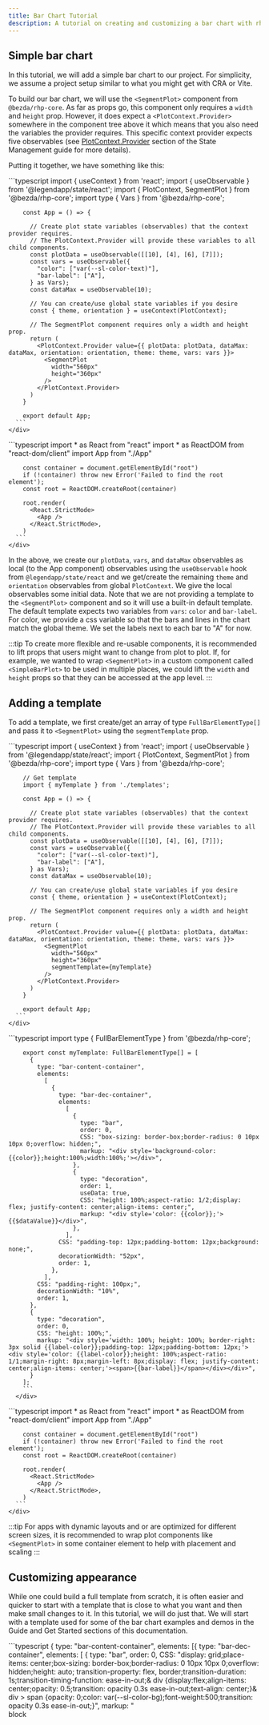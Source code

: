 ```yaml
---
title: Bar Chart Tutorial
description: A tutorial on creating and customizing a bar chart with rhp-core.
---
```


## Simple bar chart
In this tutorial, we will add a simple bar chart to our project. 
For simplicity, we assume a project setup similar to what you might get with CRA or Vite.

To build our bar chart, we will use the `<SegmentPlot>` component from `@bezda/rhp-core`. 
As far as props go, this component only requires a `width` and `height` prop.
However, it does expect a `<PlotContext.Provider>` somewhere in the component tree above it
 which means that you also need the variables the provider requires. 
This specific context provider expects five observables (see [PlotContext.Provider](../../guides/state-management/#plotcontextprovidor) section of the State Management guide for more details).

Putting it together, we have something like this:
<Tabs>
	<TabItem label="App.tsx">
    <div className="code-wrapper [&>.astro-code]:max-h-[358px] code-wrapper">
      ```typescript
        import { useContext } from 'react';
        import { useObservable } from '@legendapp/state/react';
        import { PlotContext, SegmentPlot } from '@bezda/rhp-core';
        import type { Vars } from '@bezda/rhp-core';

        const App = () => {

          // Create plot state variables (observables) that the context provider requires.
          // The PlotContext.Provider will provide these variables to all child components.
          const plotData = useObservable([[10], [4], [6], [7]]);
          const vars = useObservable({
            "color": ["var(--sl-color-text)"],  
            "bar-label": ["A"],
          } as Vars);
          const dataMax = useObservable(10);

          // You can create/use global state variables if you desire
          const { theme, orientation } = useContext(PlotContext);

          // The SegmentPlot component requires only a width and height prop.
          return (
            <PlotContext.Provider value={{ plotData: plotData, dataMax: dataMax, orientation: orientation, theme: theme, vars: vars }}>
              <SegmentPlot
                width="560px"
                height="360px"
              />
            </PlotContext.Provider>
          )
        }

        export default App;
      ```
    </div>
  </TabItem>
  <TabItem label="index.tsx">
    <div className="code-wrapper [&>.astro-code]:max-h-[358px] code-wrapper">
      ```typescript
        import * as React from "react"
        import * as ReactDOM from "react-dom/client"
        import App from "./App"

        const container = document.getElementById("root")
        if (!container) throw new Error('Failed to find the root element');
        const root = ReactDOM.createRoot(container)

        root.render(
          <React.StrictMode>
            <App />
          </React.StrictMode>,
        )
      ```
    </div>
  </TabItem>
  <TabItem label="Chart">
  <div class="component-guide-s-plot grid justify-center ">
    <TutorialSimpleBarPlotA client:only />
  </div>
  </TabItem>
</Tabs>

In the above, we create our `plotData`, `vars`, and `dataMax` observables as local (to the App component) observables 
using the `useObservable` hook from `@legendapp/state/react` and we get/create the remaining `theme` and `orientation` 
observables from global `PlotContext`. We give the local observables some initial data. 
Note that we are not providing a template to the `<SegmentPlot>` component and so it will use a built-in default template.
The default template expects two variables from `vars`: `color` and `bar-label`. 
For color, we provide a css variable so that the bars and lines in the chart match the global theme. 
We set the labels next to each bar to "A" for now. 

:::tip
To create more flexible and re-usable components, it is recommended to lift props that users might want to change from plot to plot. 
If, for example, we wanted to wrap `<SegmentPlot>` in a custom component called `<SimpleBarPlot>` to be used in multiple places, 
we could lift the `width` and `height` props so that they can be accessed at the app level.
:::

## Adding a template

To add a template, we first create/get an array of type `FullBarElementType[]` and pass it to `<SegmentPlot>` 
using the `segmentTemplate` prop.

<Tabs>
	<TabItem label="App.tsx">
    <div className="code-wrapper [&>.astro-code]:max-h-[358px] code-wrapper">
      ```typescript
        import { useContext } from 'react';
        import { useObservable } from '@legendapp/state/react';
        import { PlotContext, SegmentPlot } from '@bezda/rhp-core';
        import type { Vars } from '@bezda/rhp-core';

        // Get template
        import { myTemplate } from './templates';

        const App = () => {

          // Create plot state variables (observables) that the context provider requires.
          // The PlotContext.Provider will provide these variables to all child components.
          const plotData = useObservable([[10], [4], [6], [7]]);
          const vars = useObservable({
            "color": ["var(--sl-color-text)"],  
            "bar-label": ["A"],
          } as Vars);
          const dataMax = useObservable(10);

          // You can create/use global state variables if you desire
          const { theme, orientation } = useContext(PlotContext);

          // The SegmentPlot component requires only a width and height prop.
          return (
            <PlotContext.Provider value={{ plotData: plotData, dataMax: dataMax, orientation: orientation, theme: theme, vars: vars }}>
              <SegmentPlot
                width="560px"
                height="360px"
                segmentTemplate={myTemplate}
              />
            </PlotContext.Provider>
          )
        }

        export default App;
      ```
    </div>
  </TabItem>
  <TabItem label="templates.ts">
      <div className="code-wrapper [&>.astro-code]:max-h-[358px] code-wrapper">
        ```typescript
        import type { FullBarElementType } from '@bezda/rhp-core';

        export const myTemplate: FullBarElementType[] = [
          {
            type: "bar-content-container",
            elements:
              [
                {
                  type: "bar-dec-container",
                  elements:
                    [
                      {
                        type: "bar",
                        order: 0,
                        CSS: "box-sizing: border-box;border-radius: 0 10px 10px 0;overflow: hidden;",
                        markup: "<div style='background-color: {{color}};height:100%;width:100%;'></div>",
                      },
                      {
                        type: "decoration",
                        order: 1,
                        useData: true,
                        CSS: "height: 100%;aspect-ratio: 1/2;display: flex; justify-content: center;align-items: center;",
                        markup: "<div style='color: {{color}};'>{{$dataValue}}</div>",
                      },
                    ],
                  CSS: "padding-top: 12px;padding-bottom: 12px;background: none;",
                  decorationWidth: "52px",
                  order: 1,
                },
              ],
            CSS: "padding-right: 100px;",
            decorationWidth: "10%",
            order: 1,
          },
          {
            type: "decoration",
            order: 0,
            CSS: "height: 100%;",
            markup: "<div style='width: 100%; height: 100%; border-right:  3px solid {{label-color}};padding-top: 12px;padding-bottom: 12px;'><div style='color: {{label-color}};height: 100%;aspect-ratio: 1/1;margin-right: 8px;margin-left: 8px;display: flex; justify-content: center;align-items: center;'><span>{{bar-label}}</span></div></div>",
          }
        ];
        ```
      </div>
  </TabItem>
  <TabItem label="index.tsx">
    <div className="code-wrapper [&>.astro-code]:max-h-[358px] code-wrapper">
      ```typescript
        import * as React from "react"
        import * as ReactDOM from "react-dom/client"
        import App from "./App"

        const container = document.getElementById("root")
        if (!container) throw new Error('Failed to find the root element');
        const root = ReactDOM.createRoot(container)

        root.render(
          <React.StrictMode>
            <App />
          </React.StrictMode>,
        )
      ```
    </div>
  </TabItem>
  <TabItem label="Chart">
  <div class="component-guide-s-plot grid justify-center ">
    <TutorialSimpleBarPlotA template={0} client:only />
  </div>
  </TabItem>
</Tabs>

:::tip
For apps with dynamic layouts and or are optimized for different screen sizes, it is recommended to wrap 
plot components like `<SegmentPlot>` in some container element to help with placement and scaling
:::

## Customizing appearance
While one could build a full template from scratch, it is often easier and quicker to start with a template that is close to what you want and then make small changes to it.
In this tutorial, we will do just that. We will start with a template used for some of the bar chart examples and demos in the Guide and Get Started sections of this documentation.

<Tabs>
	<TabItem label="Chart">
    <SimpleBarPlot 
        className="component-guide-s-plot" 
        dataArray={[[10], [4], [6], [7]]} 
        max={13.5} 
        width="565px" 
        labels={["A"]} 
        color="var(--sl-color-text)" 
        style={{marginTop: "1.5rem"}} 
        height="350px" 
        showCCLabel={false}
        client:only 
    />
  </TabItem>
	<TabItem label="Template" >
    <div className="code-wrapper [&>.astro-code]:max-h-[358px] code-wrapper">
    ```typescript
    {
        type: "bar-content-container",
        elements: [{
                    type: "bar-dec-container",
                    elements: [
                                {
                                    type: "bar",
                                    order: 0,
                                    CSS: "display: grid;place-items: center;box-sizing: border-box;border-radius: 0 10px 10px 0;overflow: hidden;height: auto; transition-property: flex, border;transition-duration: 1s;transition-timing-function: ease-in-out;& div {display:flex;align-items: center;opacity: 0.5;transition: opacity 0.3s ease-in-out;text-align: center;}& div > span {opacity: 0;color: var(--sl-color-bg);font-weight:500;transition: opacity 0.3s ease-in-out;}",
                                    markup: "<div style='background-color: {{color}};height:100%;width:100%;justify-content: center;'><span>block</span></div>",
                                },
                                {
                                    type: "decoration",
                                    order: 1,
                                    useData: true,
                                    CSS: "align-items: center;height: 100%;& > div {opacity: 0.5;transition: opacity 0.3s ease-in-out;transition: border 0.4s ease-in; border-style: none; border-width: 3px;}",
                                    markup: "<div style='border-radius: 10px;border-color: {{color}};color: {{color}};height: 100%;aspect-ratio: 1/1;display: grid;place-items: center;grid-template: 1fr / 1fr;'><div class='block-value' style='transition: opacity 0.2s ease-in-out;grid-column: 1 / 1; grid-row: 1 / 1;'>{{$dataValue}}</div><div class='block-text' style='transition: opacity 0.2s ease-in-out 0.2s;opacity: 0;grid-column: 1 / 1; grid-row: 1 / 1;'>block</div></div>",
                                },
                                ],
                    CSS: "padding-top: 12px;padding-bottom: 12px;gap: 24px;background: none;& .bar-decoration > div:hover {opacity: 1;border-style: solid;}& .bar > div:hover {opacity: 1;}& .bar > div:hover span {opacity: 1;}& .bar-decoration > div:hover .block-text {opacity: 1!important;}& .bar-decoration > div:hover .block-value {opacity: 0;}",
                    decorationWidth: "52px",
                    order: 0,
                    }, 
                ],
        decorationWidth: "10%",
        order: 1,
        CSS:"overflow: visible!important;",
    },
    {
        type: "decoration",
        order: 0,
        CSS: "height: 100%;opacity: 0.5;transition: opacity 0.3s ease-in-out;&:hover {opacity: 1;} &:hover .block-text {opacity: 1!important;} &:hover .block-value {opacity: 0;}",
        markup: "<div style='width: 100%; height: 100%; border-right:  3px solid {{color}};padding-top: 12px;padding-bottom: 12px;'><div style='border-radius: 10px;border: 3px solid {{color}};height: 100%;aspect-ratio: 1/1;margin-right: 24px;margin-left: 24px;display: grid;place-items: center;grid-template: 1fr / 1fr;'><div class='block-value' style='transition: opacity 0.2s ease-in-out;grid-column: 1 / 1; grid-row: 1 / 1;'>{{bar-label}}</div><div class='block-text' style='transition: opacity 0.2s ease-in-out 0.2s;opacity: 0;grid-column: 1 / 1; grid-row: 1 / 1;'>block</div></div></div>",
    }
    ```
    </div>
  </TabItem>
	<TabItem label="Data">
    <div className="code-wrapper [&>.astro-code]:max-h-[358px]">
    ```js
    // Data that will determine length of bars.
    // First bar has value 10 and so on..
    data = [[10], [4], [6], [7]]   

    // Maximum value bars can have
    dataMax = 13.5      
    
    // Variable data to be inserted at the places indicated 
    // by double curly braces in the template.
    // You can use css variable to facilitate matching global theme.
    vars = {
      "color": ["var(--sl-color-text)"],  
      "bar-label": ["A"],
    }
    ```
    </div>
  </TabItem>
</Tabs>

First, we should remove the texts that says "block" from the decorations and bars along with most of the related hover effects and transitions. 
We can also remove the rounded borders from the decorations and adjust spacing.

<Tabs>
	<TabItem label="Chart">
    <SimpleBarPlot 
      className="component-guide-s-plot" 
      dataArray={[[10], [4], [6], [7]]} 
      max={12} 
      width="565px" 
      labels={["A"]} 
      color="var(--sl-color-text)" 
      style={{marginTop: "1.5rem"}} 
      height="350px" 
      template={0}
      client:only 
    />
  </TabItem>
	<TabItem label="Template" >
    <div className="code-wrapper [&>.astro-code]:max-h-[358px]">
    ```typescript
    {
      type: "bar-content-container",
      elements: [{
                    type: "bar-dec-container",
                    elements: [
                                {
                                  type: "bar",
                                  order: 0,
                                  CSS: "box-sizing: border-box;border-radius: 0 10px 10px 0;overflow: hidden;height: auto; transition-property: flex;transition-duration: 0.4s;transition-timing-function: ease-in-out;",
                                  markup: "<div style='background-color: {{color}};height:100%;width:100%;'></div>",
                                },
                                {
                                  type: "decoration",
                                  order: 1,
                                  useData: true,
                                  CSS: "height: 100%;aspect-ratio: 1/2;display: flex; justify-content: center;align-items: center;opacity: 0; transition: opacity 0.4s ease-in-out;.full-bar:hover & {opacity: 1;}",
                                  markup: "<div style='color: {{color}};'>{{$dataValue}}</div>",
                                },
                              ],
                    CSS: "padding-top: 12px;padding-bottom: 12px;background: none;",
                    decorationWidth: "52px",
                    order: 1,
                  }, 
                ],
      decorationWidth: "10%",
      order: 1,
    },
    {
      type: "decoration",
      order: 0,
      CSS: "height: 100%;",
      markup: "<div style='width: 100%; height: 100%; border-right:  3px solid {{color}};padding-top: 12px;padding-bottom: 12px;'><div style='color: {{color}};height: 100%;aspect-ratio: 1/1;margin-right: 8px;margin-left: 8px;display: flex; justify-content: center;align-items: center;'><span>{{bar-label}}</span></div></div>",
    }
    ```
    </div>
  </TabItem>
	<TabItem label="Data">
    <div className="code-wrapper [&>.astro-code]:max-h-[358px]">
    ```js
    // Data that will determine length of bars.
    // First bar has value 10 and so on..
    data = [[10], [4], [6], [7]]   

    // Maximum value bars can have
    dataMax = 12      
    
    // Variable data to be inserted at the places indicated 
    // by double curly braces in the template.
    // You can use css variable to facilitate matching global theme.
    vars = {
      "color": ["var(--sl-color-text)"],  
      "bar-label": ["A"],
    }
    ```
    </div>
  </TabItem>
</Tabs>

Of course, css and markup allow many ways to achieve the same visual result. 
In the template above, we center the label text and the bar value text vertically and horizontally using flexbox. 
To center the decoration text while keeping the previous dimensions of the decorations we wrap each piece of text in an extra div.
We also add `opacity: 0; transition: opacity 0.4s ease-in-out;.full-bar:hover & {opacity: 1;}` to the decoration that shows the bar's 
data value so that it is invisible by default and becomes visible when the bar is hovered over.

:::note
The chart examples in the docs change opacity when hovered over due to global styles/css. In other words, the templates presented here are not responsible for this behavior.
:::

Now we want the bar labels to show different text for each bar. 
We can do that by changing `"bar-label": ["A"]` to `"bar-label": ["A", "B", "C", "D"]` in the `vars` data object:

<Tabs>
	<TabItem label="Chart">
    <SimpleBarPlot 
      className="component-guide-s-plot" 
      dataArray={[[10], [4], [6], [7]]} 
      max={12} 
      width="565px" 
      labels={["A", "B", "C", "D"]} 
      color="var(--sl-color-text)" 
      style={{marginTop: "1.5rem"}} 
      height="350px" 
      template={0}
      client:only 
    />
  </TabItem>
	<TabItem label="Template" >
    <div className="code-wrapper [&>.astro-code]:max-h-[358px]">
    ```typescript
    {
      type: "bar-content-container",
      elements: [{
                    type: "bar-dec-container",
                    elements: [
                                {
                                  type: "bar",
                                  order: 0,
                                  CSS: "box-sizing: border-box;border-radius: 0 10px 10px 0;overflow: hidden;height: auto; transition-property: flex;transition-duration: 0.4s;transition-timing-function: ease-in-out;",
                                  markup: "<div style='background-color: {{color}};height:100%;width:100%;'></div>",
                                },
                                {
                                  type: "decoration",
                                  order: 1,
                                  useData: true,
                                  CSS: "height: 100%;aspect-ratio: 1/2;display: flex; justify-content: center;align-items: center;opacity: 0; transition: opacity 0.4s ease-in-out;.full-bar:hover & {opacity: 1;}",
                                  markup: "<div style='color: {{color}};'>{{$dataValue}}</div>",
                                },
                              ],
                    CSS: "padding-top: 12px;padding-bottom: 12px;background: none;",
                    decorationWidth: "52px",
                    order: 1,
                  }, 
                ],
      decorationWidth: "10%",
      order: 1,
    },
    {
      type: "decoration",
      order: 0,
      CSS: "height: 100%;",
      markup: "<div style='width: 100%; height: 100%; border-right:  3px solid {{color}};padding-top: 12px;padding-bottom: 12px;'><div style='color: {{color}};height: 100%;aspect-ratio: 1/1;margin-right: 8px;margin-left: 8px;display: flex; justify-content: center;align-items: center;'><span>{{bar-label}}</span></div></div>",
    }
    ```
    </div>
  </TabItem>
	<TabItem label="Data">
    <div className="code-wrapper [&>.astro-code]:max-h-[358px]">
    ```js
    // Data that will determine length of bars.
    // First bar has value 10 and so on..
    data = [[10], [4], [6], [7]]   

    // Maximum value bars can have
    dataMax = 12      
    
    // Variable data to be inserted at the places indicated 
    // by double curly braces in the template.
    // You can use css variable to facilitate matching global theme.
    vars = {
      "color": ["var(--sl-color-text)"],  
      "bar-label": ["A", "B", "C", "D"],
    }
    ```
    </div>
  </TabItem>
</Tabs>


### Bars of different colors
With a few simple changes, we can have each of the bars be a different color.
First, we change the value of the `color` variable in the `vars` object.
We can choose any color we want in any format that css supports. We can also use css variables which can be handy if you want to match your project's theme.
In this tutorial, we will change it from `["var(--sl-color-text)"]` to `["red", "blue", "green", "yellow", "purple"]`.

<Tabs>
	<TabItem label="Chart">
    <SimpleBarPlot 
      className="component-guide-s-plot" 
      dataArray={[[10], [4], [6], [7]]} 
      max={12} 
      width="565px" 
      labels={["A", "B", "C", "D"]} 
      style={{marginTop: "1.5rem"}} 
      height="350px" 
      template={0}
      color={["red", "blue", "green", "yellow", "purple"]}
      client:only 
    />
  </TabItem>
	<TabItem label="Template" >
    <div className="code-wrapper [&>.astro-code]:max-h-[358px]">
    ```typescript
    {
      type: "bar-content-container",
      elements: [{
                    type: "bar-dec-container",
                    elements: [
                                {
                                  type: "bar",
                                  order: 0,
                                  CSS: "box-sizing: border-box;border-radius: 0 10px 10px 0;overflow: hidden;height: auto; transition-property: flex;transition-duration: 0.4s;transition-timing-function: ease-in-out;",
                                  markup: "<div style='background-color: {{color}};height:100%;width:100%;'></div>",
                                },
                                {
                                  type: "decoration",
                                  order: 1,
                                  useData: true,
                                  CSS: "height: 100%;aspect-ratio: 1/2;display: flex; justify-content: center;align-items: center;opacity: 0; transition: opacity 0.4s ease-in-out;.full-bar:hover & {opacity: 1;}",
                                  markup: "<div style='color: {{color}};'>{{$dataValue}}</div>",
                                },
                              ],
                    CSS: "padding-top: 12px;padding-bottom: 12px;background: none;",
                    decorationWidth: "52px",
                    order: 1,
                  }, 
                ],
      decorationWidth: "10%",
      order: 1,
    },
    {
      type: "decoration",
      order: 0,
      CSS: "height: 100%;",
      markup: "<div style='width: 100%; height: 100%; border-right:  3px solid {{color}};padding-top: 12px;padding-bottom: 12px;'><div style='color: {{color}};height: 100%;aspect-ratio: 1/1;margin-right: 8px;margin-left: 8px;display: flex; justify-content: center;align-items: center;'><span>{{bar-label}}</span></div></div>",
    }
    ```
    </div>
  </TabItem>
	<TabItem label="Data">
    <div className="code-wrapper [&>.astro-code]:max-h-[358px]">
    ```js
    // Data that will determine length of bars.
    // First bar has value 10 and so on..
    data = [[10], [4], [6], [7]]   

    // Maximum value bars can have
    dataMax = 12      
    
    // Variable data to be inserted at the places indicated 
    // by double curly braces in the template.
    // You can use css variable to facilitate matching global theme.
    vars = {
      "color": ["red", "blue", "green", "yellow"],  
      "bar-label": ["A", "B", "C", "D"],
    }
    ```
    </div>
  </TabItem>
</Tabs>
Its not very conventional to have the entire core-component take on the new color. 
We can change the color of the `<Decoration>` that contains the label and line segment that forms part of the zero-axis line.
To do this, we first make a change to the template. We change the markup in the last `decoration` object to use a different variable 
(lets call it `label-color`) and then we add the `label-color` variable to the `vars` object.

<Tabs>
	<TabItem label="Chart">
    <SimpleBarPlot 
      className="component-guide-s-plot" 
      dataArray={[[10], [4], [6], [7]]} 
      max={12} 
      width="565px" 
      labels={["A", "B", "C", "D"]} 
      labelColor={["var(--sl-color-text)"]} 
      style={{marginTop: "1.5rem"}} 
      height="350px" 
      template={0}
      color={["red", "blue", "green", "yellow"]}
      client:only 
    />
  </TabItem>
	<TabItem label="Template" >
    <div className="code-wrapper [&>.astro-code]:max-h-[358px]">
    ```typescript
    {
      type: "bar-content-container",
      elements: [{
                    type: "bar-dec-container",
                    elements: [
                                {
                                  type: "bar",
                                  order: 0,
                                  CSS: "box-sizing: border-box;border-radius: 0 10px 10px 0;overflow: hidden;height: auto; transition-property: flex;transition-duration: 0.4s;transition-timing-function: ease-in-out;",
                                  markup: "<div style='background-color: {{color}};height:100%;width:100%;'></div>",
                                },
                                {
                                  type: "decoration",
                                  order: 1,
                                  useData: true,
                                  CSS: "height: 100%;aspect-ratio: 1/2;display: flex; justify-content: center;align-items: center;opacity: 0; transition: opacity 0.4s ease-in-out;.full-bar:hover & {opacity: 1;}",
                                  markup: "<div style='color: {{color}};'>{{$dataValue}}</div>",
                                },
                              ],
                    CSS: "padding-top: 12px;padding-bottom: 12px;background: none;",
                    decorationWidth: "52px",
                    order: 1,
                  }, 
                ],
      decorationWidth: "10%",
      order: 1,
    },
    {
      type: "decoration",
      order: 0,
      CSS: "height: 100%;",
      markup: "<div style='width: 100%; height: 100%; border-right:  3px solid {{label-color}};padding-top: 12px;padding-bottom: 12px;'><div style='color: {{label-color}};height: 100%;aspect-ratio: 1/1;margin-right: 8px;margin-left: 8px;display: flex; justify-content: center;align-items: center;'><span>{{bar-label}}</span></div></div>",
    }
    ```
    </div>
  </TabItem>
	<TabItem label="Data">
    <div className="code-wrapper [&>.astro-code]:max-h-[358px]">
    ```js
    // Data that will determine length of bars.
    // First bar has value 10 and so on..
    data = [[10], [4], [6], [7]]   

    // Maximum value bars can have
    dataMax = 12      
    
    // Variable data to be inserted at the places indicated 
    // by double curly braces in the template.
    // You can use css variable to facilitate matching global theme.
    vars = {
      "color": ["red", "blue", "green", "yellow"],  
      "bar-label": ["A", "B", "C", "D"],
      "label-color": ["var(--sl-color-text)"],
    }
    ```
    </div>
  </TabItem>
</Tabs>

To summarize, we changed `"color": ["var(--sl-color-text)"]` to `"color": ["red", "blue", "green", "yellow"]` to change the colors used by each core-component. Then we changed `{{color}}` to `{{label-color}}` in the last `markup` property (at the end/bottom of the template) and then finally, we added `"label-color": ["var(--sl-color-text)"]` to the `vars` data object.
:::note
Variable names (the keys in the `vars` object) can be anything you want and don't have to conform to camel case or other naming conventions. 
Just make sure the text inside the double curly braces matches the corresponding key in the `vars` object.
:::
